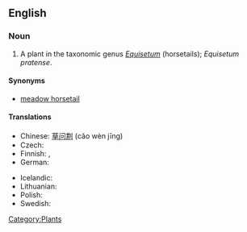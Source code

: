==English==

===Noun===
{{en-noun|sg=[[shade]] [[horsetail]]}}

# A plant in the taxonomic genus ''[[Equisetum]]'' (horsetails); ''Equisetum pratense''.

====Synonyms====
*[[meadow horsetail]]

====Translations====
{{top}}
*Chinese: [[草问荆]] (cǎo wèn jīng)
*Czech: {{t|cs|přeslička luční}}
*Finnish: {{t-|fi|lehtokorte}}, {{t-|fi|niittykorte}}
*German: {{t|de|Wiesen-Schachtelhalm|m}}
{{trans-mid}}
*Icelandic: {{t|is|vallelfting|f}}
*Lithuanian: {{t|lt|ožkabarzdis asiūklis}}
*Polish: {{t|pl|skrzyp łąkowy|m}}
*Swedish: {{t|sv|ängsfräken}}
{{trans-bottom}}

[[Category:Plants]]
